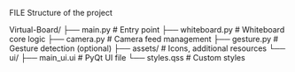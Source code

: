 
FILE Structure of the project

Virtual-Board/
├── main.py           # Entry point
├── whiteboard.py     # Whiteboard core logic
├── camera.py         # Camera feed management
├── gesture.py        # Gesture detection (optional)
├── assets/           # Icons, additional resources
└── ui/
    ├── main_ui.ui    # PyQt UI file
    └── styles.qss    # Custom styles

    